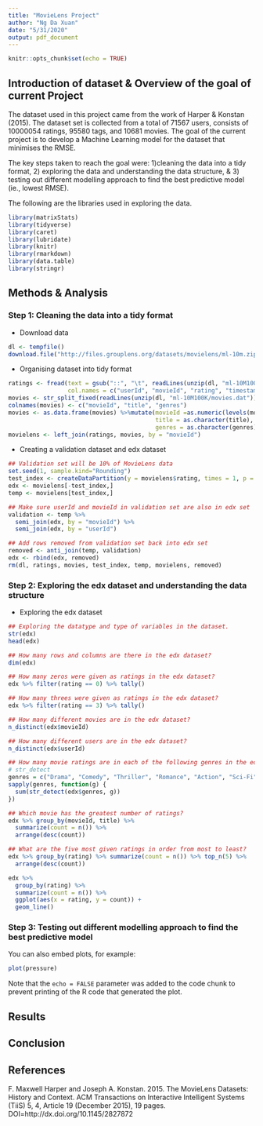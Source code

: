 ```yaml
---
title: "MovieLens Project"
author: "Ng Da Xuan"
date: "5/31/2020"
output: pdf_document
---
```


```r
knitr::opts_chunk$set(echo = TRUE)
```

## Introduction of dataset & Overview of the goal of current Project 

The dataset used in this project came from the work of Harper & Konstan (2015). The dataset set is collected from a total of 71567 users, consists of 10000054 ratings, 95580 tags, and 10681 movies. The goal of the current project is to develop a Machine Learning model for the dataset that minimises the RMSE.

The key steps taken to reach the goal were: 1)cleaning the data into a tidy format, 2) exploring the data and understanding the data structure, & 3) testing out different modelling approach to find the best predictive model (ie., lowest RMSE).

The following are the libraries used in exploring the data. 

```r
library(matrixStats)
library(tidyverse)
library(caret)
library(lubridate)
library(knitr)
library(rmarkdown)
library(data.table)
library(stringr)
```

## Methods & Analysis

### Step 1: Cleaning the data into a tidy format

* Download data
```r
dl <- tempfile()
download.file("http://files.grouplens.org/datasets/movielens/ml-10m.zip", dl)

```

* Organising dataset into tidy format

```r
ratings <- fread(text = gsub("::", "\t", readLines(unzip(dl, "ml-10M100K/ratings.dat"))),
                 col.names = c("userId", "movieId", "rating", "timestamp"))
movies <- str_split_fixed(readLines(unzip(dl, "ml-10M100K/movies.dat")), "\\::", 3)
colnames(movies) <- c("movieId", "title", "genres")
movies <- as.data.frame(movies) %>%mutate(movieId =as.numeric(levels(movieId))[movieId],
                                          title = as.character(title),
                                          genres = as.character(genres))
movielens <- left_join(ratings, movies, by = "movieId")
```

* Creating a validation dataset and edx dataset

```r
## Validation set will be 10% of MovieLens data
set.seed(1, sample.kind="Rounding")
test_index <- createDataPartition(y = movielens$rating, times = 1, p = 0.1, list = FALSE)
edx <- movielens[-test_index,]
temp <- movielens[test_index,]

## Make sure userId and movieId in validation set are also in edx set
validation <- temp %>% 
  semi_join(edx, by = "movieId") %>%
  semi_join(edx, by = "userId")

## Add rows removed from validation set back into edx set
removed <- anti_join(temp, validation)
edx <- rbind(edx, removed)
rm(dl, ratings, movies, test_index, temp, movielens, removed)
```

### Step 2: Exploring the edx dataset and understanding the data structure

* Exploring the edx dataset

```r
## Exploring the datatype and type of variables in the dataset.
str(edx)
head(edx)

## How many rows and columns are there in the edx dataset?
dim(edx)

## How many zeros were given as ratings in the edx dataset?
edx %>% filter(rating == 0) %>% tally()

## How many threes were given as ratings in the edx dataset?
edx %>% filter(rating == 3) %>% tally()

## How many different movies are in the edx dataset?
n_distinct(edx$movieId)

## How many different users are in the edx dataset?
n_distinct(edx$userId)

## How many movie ratings are in each of the following genres in the edx dataset?
# str_detect
genres = c("Drama", "Comedy", "Thriller", "Romance", "Action", "Sci-Fi", "Adventure", "Children", "Fantasy")
sapply(genres, function(g) {
  sum(str_detect(edx$genres, g))
})

## Which movie has the greatest number of ratings?
edx %>% group_by(movieId, title) %>%
  summarize(count = n()) %>%
  arrange(desc(count))
```

```r
## What are the five most given ratings in order from most to least?
edx %>% group_by(rating) %>% summarize(count = n()) %>% top_n(5) %>%
  arrange(desc(count))

edx %>%
  group_by(rating) %>%
  summarize(count = n()) %>%
  ggplot(aes(x = rating, y = count)) +
  geom_line()
```


### Step 3: Testing out different modelling approach to find the best predictive model



You can also embed plots, for example:

```r
plot(pressure)
```

Note that the `echo = FALSE` parameter was added to the code chunk to prevent printing of the R code that generated the plot.

## Results

## Conclusion

## References

F. Maxwell Harper and Joseph A. Konstan. 2015. The MovieLens Datasets: History and Context. ACM Transactions on Interactive Intelligent Systems (TiiS) 5, 4, Article 19 (December 2015), 19 pages. DOI=http://dx.doi.org/10.1145/2827872
